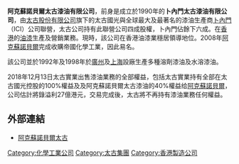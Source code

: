 '''阿克蘇諾貝爾太古漆油有限公司'''，前身是成立於1990年的'''卜內門太古漆油有限公司'''，由[[太古股份有限公司|太古股份有限公司]]旗下的太古國光與全球最大及最著名的漆油生產商[[帝國化學工業|卜內門]]（ICI）公司聯營，太古公司持有此聯營公司四成股權，卜內門佔餘下六成。在[[香港|香港]]的[[油漆|油漆]]生產及營銷業務。現時，該公司在香港油漆業穩居領導地位。2008年[[阿克蘇諾貝爾|阿克蘇諾貝爾]]完成收購帝國化學工業，因此易名。

該公司並於1992年及1998年於[[廣州|廣州]]及[[上海|上海]]設廠生產多種溶劑漆油及水溶漆油。

2018年12月13日太古實業出售漆油業務的全部權益，包括太古實業持有全部在太古國光控股的100%權益及及阿克蘇諾貝爾太古漆油的40%權益给[[阿克蘇諾貝爾|阿克蘇諾貝爾]]，公司估計將錄溢利27億港元，交易完成後，太古將不再持有漆油業務任何權益。

==外部連結==
* [https://web.archive.org/web/20080706140339/http://www.ici.com.hk/ 阿克蘇諾貝爾太古]

{{Company-stub}}

{{太古集團}}
[[Category:化學工業公司|Category:化學工業公司]]
[[Category:太古集團|Category:太古集團]]
[[Category:香港製造公司|Category:香港製造公司]]